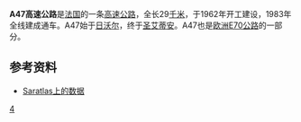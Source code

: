 '''A47高速公路'''是[[法国|法国]]的一条[[高速公路|高速公路]]，全长29[[千米|千米]]，于1962年开工建设，1983年全线建成通车。A47始于[[日沃尔|日沃尔]]，终于[[圣艾蒂安|圣艾蒂安]]。A47也是[[欧洲E70公路|欧洲E70公路]]的一部分。

==参考资料==
*[http://saratlas.free.fr/index.php?page=autoroute&route=a47&lang=fr Saratlas上的数据]{{Wayback|url=http://saratlas.free.fr/index.php?page=autoroute&route=a47&lang=fr |date=20141103180459 }}{{fr}}

{{Autoroutes}}

[[Category:法国高速公路|4]]